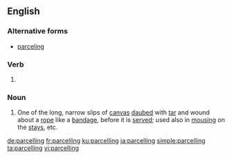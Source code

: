 ==English==

===Alternative forms===
* [[parceling]]

===Verb===
{{head|en|present participle}}

# {{context|British|lang=en}} {{present participle of|parcel|lang=en|nocat=1}}

===Noun===
{{en-noun}}

# {{context|nautical|lang=en}} One of the long, narrow slips of [[canvas]] [[daub]]ed with [[tar]] and wound about a [[rope]] like a [[bandage]], before it is [[serve]]d; used also in [[mousing]] on the [[stay]]s, etc.

{{Webster 1913}}

[[de:parcelling]]
[[fr:parcelling]]
[[ku:parcelling]]
[[ja:parcelling]]
[[simple:parcelling]]
[[ta:parcelling]]
[[vi:parcelling]]